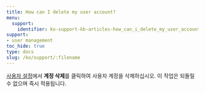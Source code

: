 ```yaml
---
title: How can I delete my user account?
menu:
  support:
    identifier: ko-support-kb-articles-how_can_i_delete_my_user_account
support:
- user management
toc_hide: true
type: docs
slug: /ko/support/:filename
---
```


[사용자 설정](/ko/guides/models/app/settings-page/user-settings#delete-your-account)에서 **계정 삭제**를 클릭하여 사용자 계정을 삭제하십시오. 이 작업은 되돌릴 수 없으며 즉시 적용됩니다.

